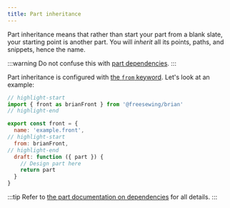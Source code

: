 ```yaml
---
title: Part inheritance
---
```


Part inheritance means that rather than start your part from a blank slate, your starting point is another part.
You will _inherit_ all its points, paths, and snippets, hence the name.

:::warning
Do not confuse this with [part dependencies](/howtos/code/after).
:::

Part inheritance is configured with [the `from`
keyword](/reference/api/part/config/dependencies#from). Let's look at an
example:

```js
// highlight-start
import { front as brianFront } from '@freesewing/brian'
// highlight-end

export const front = {
  name: 'example.front',
// highlight-start
  from: brianFront,
// highlight-end
  draft: function ({ part }) {
    // Design part here
    return part
  }
}
```

:::tip
Refer to [the part documentation on
dependencies](/reference/api/part/config/dependencies) for all details.
:::
